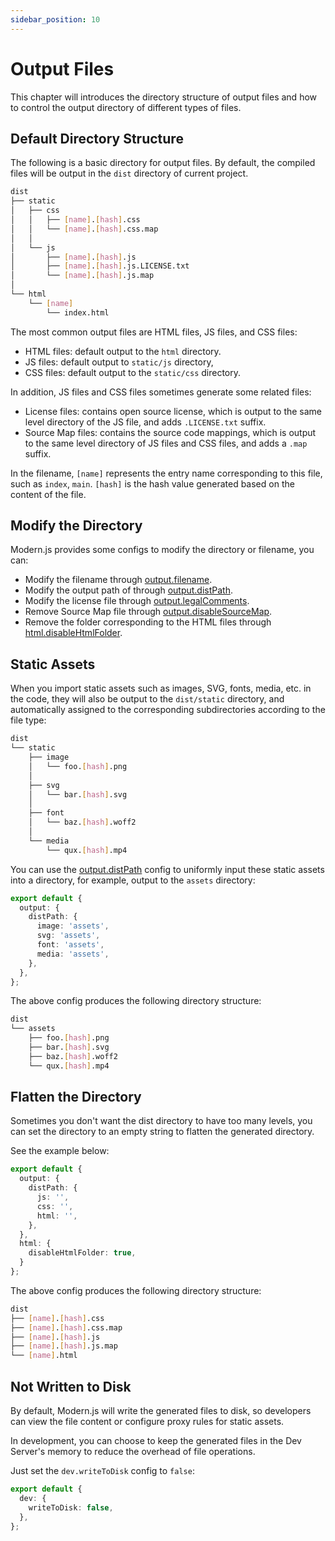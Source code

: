 ```yaml
---
sidebar_position: 10
---
```


# Output Files

This chapter will introduces the directory structure of output files and how to control the output directory of different types of files.

## Default Directory Structure

The following is a basic directory for output files. By default, the compiled files will be output in the `dist` directory of current project.

```bash
dist
├── static
│   ├── css
│   │   ├── [name].[hash].css
│   │   └── [name].[hash].css.map
│   │
│   └── js
│       ├── [name].[hash].js
│       ├── [name].[hash].js.LICENSE.txt
│       └── [name].[hash].js.map
│
└── html
    └── [name]
        └── index.html
```

The most common output files are HTML files, JS files, and CSS files:

- HTML files: default output to the `html` directory.
- JS files: default output to `static/js` directory,
- CSS files: default output to the `static/css` directory.

In addition, JS files and CSS files sometimes generate some related files:

- License files: contains open source license, which is output to the same level directory of the JS file, and adds `.LICENSE.txt` suffix.
- Source Map files: contains the source code mappings, which is output to the same level directory of JS files and CSS files, and adds a `.map` suffix.

In the filename, `[name]` represents the entry name corresponding to this file, such as `index`, `main`. `[hash]` is the hash value generated based on the content of the file.

## Modify the Directory

Modern.js provides some configs to modify the directory or filename, you can:

- Modify the filename through [output.filename](/configure/app/output/filename).
- Modify the output path of through [output.distPath](/configure/app/output/dist-path).
- Modify the license file through [output.legalComments](/configure/app/output/legal-comments).
- Remove Source Map file through [output.disableSourceMap](/configure/app/output/disable-source-map).
- Remove the folder corresponding to the HTML files through [html.disableHtmlFolder](/configure/app/html/disable-html-folder).

## Static Assets

When you import static assets such as images, SVG, fonts, media, etc. in the code, they will also be output to the `dist/static` directory, and automatically assigned to the corresponding subdirectories according to the file type:

```bash
dist
└── static
    ├── image
    │   └── foo.[hash].png
    │
    ├── svg
    │   └── bar.[hash].svg
    │
    ├── font
    │   └── baz.[hash].woff2
    │
    └── media
        └── qux.[hash].mp4
```

You can use the [output.distPath](/configure/app/output/dist-path) config to uniformly input these static assets into a directory, for example, output to the `assets` directory:

```ts
export default {
  output: {
    distPath: {
      image: 'assets',
      svg: 'assets',
      font: 'assets',
      media: 'assets',
    },
  },
};
```

The above config produces the following directory structure:

```bash
dist
└── assets
    ├── foo.[hash].png
    ├── bar.[hash].svg
    ├── baz.[hash].woff2
    └── qux.[hash].mp4
```


<!-- ## Node.js Output Directory

When you enable SSR or SSG features in Modern.js, Modern.js will generate a Node.js bundle after the build and output it to the `bundles` directory.

```bash
dist
├── bundles
│   └── [name].js
├── static
└── html
```

Node.js files usually only contain JS files, no HTML or CSS. Also, JS file names will not contain hash.

You can modify the output path of Node.js files through the [output.distPath.server](/configure/app/output/dist-path) config.

For example, output Node.js files to the `server` directory:

```ts
export default {
  output: {
    distPath: {
      server: 'server',
    },
  },
};
``` -->

## Flatten the Directory

Sometimes you don't want the dist directory to have too many levels, you can set the directory to an empty string to flatten the generated directory.

See the example below:

```ts
export default {
  output: {
    distPath: {
      js: '',
      css: '',
      html: '',
    },
  },
  html: {
    disableHtmlFolder: true,
  }
};
```

The above config produces the following directory structure:

```bash
dist
├── [name].[hash].css
├── [name].[hash].css.map
├── [name].[hash].js
├── [name].[hash].js.map
└── [name].html
```

## Not Written to Disk

By default, Modern.js will write the generated files to disk, so developers can view the file content or configure proxy rules for static assets.

In development, you can choose to keep the generated files in the Dev Server's memory to reduce the overhead of file operations.

Just set the `dev.writeToDisk` config to `false`:

```ts
export default {
  dev: {
    writeToDisk: false,
  },
};
```

